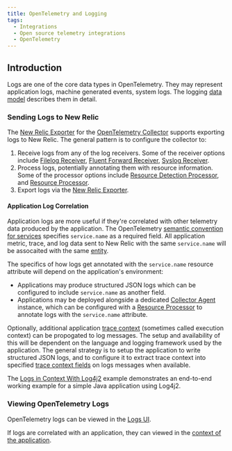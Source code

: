 ```yaml
---
title: OpenTelemetry and Logging
tags:
  - Integrations
  - Open source telemetry integrations
  - OpenTelemetry
---
```


## Introduction

Logs are one of the core data types in OpenTelemetry. They may represent application logs, machine generated events, system logs. The logging [data model](https://github.com/open-telemetry/opentelemetry-specification/blob/main/specification/logs/data-model.md) describes them in detail.

### Sending Logs to New Relic

The [New Relic Exporter](https://github.com/open-telemetry/opentelemetry-collector-contrib/tree/main/exporter/newrelicexporter) for the [OpenTelemetry Collector](https://opentelemetry.io/docs/collector/) supports exporting logs to New Relic. The general pattern is to configure the collector to:

1. Receive logs from any of the log receivers. Some of the receiver options include [Filelog Receiver](https://github.com/open-telemetry/opentelemetry-collector-contrib/tree/main/receiver/filelogreceiver), [Fluent Forward Receiver](https://github.com/open-telemetry/opentelemetry-collector-contrib/tree/main/receiver/fluentforwardreceiver), [Syslog Receiver](https://github.com/open-telemetry/opentelemetry-collector-contrib/tree/main/receiver/syslogreceiver).
2. Process logs, potentially annotating them with resource information. Some of the processor options include [Resource Detection Processor](https://github.com/open-telemetry/opentelemetry-collector-contrib/tree/main/processor/resourcedetectionprocessor), and [Resource Processor](https://github.com/open-telemetry/opentelemetry-collector/tree/main/processor/resourceprocessor).
3. Export logs via the [New Relic Exporter](https://github.com/open-telemetry/opentelemetry-collector-contrib/tree/main/exporter/newrelicexporter).

#### Application Log Correlation

Application logs are more useful if they're correlated with other telemetry data produced by the application. The OpenTelemetry [semantic convention for services](https://github.com/open-telemetry/opentelemetry-specification/tree/main/specification/resource/semantic_conventions#service) specifies `service.name` as a required field. All application metric, trace, and log data sent to New Relic with the same `service.name` will be assocaited with the same [entity](/docs/new-relic-one/use-new-relic-one/core-concepts/what-entity-new-relic).

The specifics of how logs get annotated with the `service.name` resource attribute will depend on the application's environment:

- Applications may produce structured JSON logs which can be configured to include `service.name` as another field.
- Applications may be deployed alongside a dedicated [Collector Agent](https://opentelemetry.io/docs/collector/getting-started/#agent) instance, which can be configured with a [Resource Processor](https://github.com/open-telemetry/opentelemetry-collector/tree/main/processor/resourceprocessor) to annotate logs with the `service.name` attribute.

Optionally, additional application [trace context](https://github.com/open-telemetry/opentelemetry-specification/blob/main/specification/logs/overview.md#log-correlation) (sometimes called execution context) can be propogated to log messages. The setup and availability of this will be dependent on the language and logging framework used by the application. The general strategy is to setup the application to write structured JSON logs, and to configure it to extract trace context into specified [trace context fields](https://github.com/open-telemetry/opentelemetry-specification/blob/main/specification/logs/data-model.md#trace-context-fields) on logs messages when available.

The [Logs in Context With Log4j2](https://github.com/newrelic/newrelic-opentelemetry-examples/tree/main/java/logs-in-context-log4j2) example demonstrates an end-to-end working example for a simple Java application using Log4j2.

### Viewing OpenTelemetry Logs

OpenTelemetry logs can be viewed in the [Logs UI](http://localhost:8000/docs/logs/log-management/ui-data/use-logs-ui/).

If logs are correlated with an application, they can viewed in the [context of the application](/docs/integrations/open-source-telemetry-integrations/opentelemetry/view-your-opentelemetry-data-new-relic.mdx#logs).
